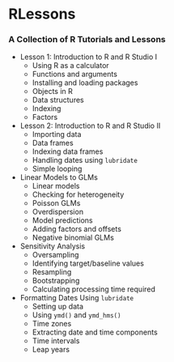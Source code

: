 # RLessons
### A Collection of R Tutorials and Lessons ###

* Lesson 1: Introduction to R and R Studio I
  - Using R as a calculator
  - Functions and arguments
  - Installing and loading packages
  - Objects in R
  - Data structures
  - Indexing
  - Factors
* Lesson 2: Introduction to R and R Studio II
  - Importing data
  - Data frames
  - Indexing data frames
  - Handling dates using `lubridate`
  - Simple looping
* Linear Models to GLMs
  - Linear models
  - Checking for heterogeneity
  - Poisson GLMs
  - Overdispersion
  - Model predictions
  - Adding factors and offsets
  - Negative binomial GLMs
* Sensitivity Analysis
  - Oversampling
  - Identifying target/baseline values
  - Resampling
  - Bootstrapping
  - Calculating processing time required
* Formatting Dates Using `lubridate`
  - Setting up data
  - Using `ymd()` and `ymd_hms()`
  - Time zones
  - Extracting date and time components
  - Time intervals
  - Leap years
